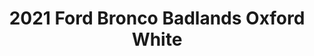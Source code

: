 ---
yrmm: 2112
brand: Ford
year: 2021
model: Bronco
trim: Badlands
color: Oxford White
title: 2021 Ford Bronco Badlands Oxford White
description: Raceline wheels, Yokohama tires, XL Squadron lights, Rough Country
  tire extender, retro graphics.
alt: 2021 Ford Bronco Badlands in Oxford White with retro Bronco graphics and
  upgrades including Raceline wheels, Yokohama Geolander X-AT tires, XL Squadron
  Sport lights, Rough Country spare tire extender, and paint-matched fender
  flares.
width: 2500
height: 1406
---